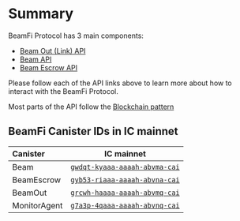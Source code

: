 # Summary

BeamFi Protocol has 3 main components:

- [Beam Out (Link) API](/docs/smartcontracts/beamout/unique)
- [Beam API](/docs/smartcontracts/beam/create)
- [Beam Escrow API](/docs/smartcontracts/beamescrow/simplebeam)

Please follow each of the API links above to learn more about how to interact with the BeamFi Protocol.

Most parts of the API follow the [Blockchain pattern](/docs/smartcontracts/patterns)

## BeamFi Canister IDs in IC mainnet

| Canister     |                                                    IC mainnet                                                    |
| :----------- | :--------------------------------------------------------------------------------------------------------------: |
| Beam         | [`gwdqt-kyaaa-aaaah-abvma-cai`](https://a4gq6-oaaaa-aaaab-qaa4q-cai.raw.ic0.app/?id=gwdqt-kyaaa-aaaah-abvma-cai) |
| BeamEscrow   | [`gyb53-riaaa-aaaah-abvna-cai`](https://a4gq6-oaaaa-aaaab-qaa4q-cai.raw.ic0.app/?id=gyb53-riaaa-aaaah-abvna-cai) |
| BeamOut      | [`grcwh-haaaa-aaaah-abvmq-cai`](https://a4gq6-oaaaa-aaaab-qaa4q-cai.raw.ic0.app/?id=grcwh-haaaa-aaaah-abvmq-cai) |
| MonitorAgent | [`g7a3p-4qaaa-aaaah-abvnq-cai`](https://a4gq6-oaaaa-aaaab-qaa4q-cai.raw.ic0.app/?id=g7a3p-4qaaa-aaaah-abvnq-cai) |
